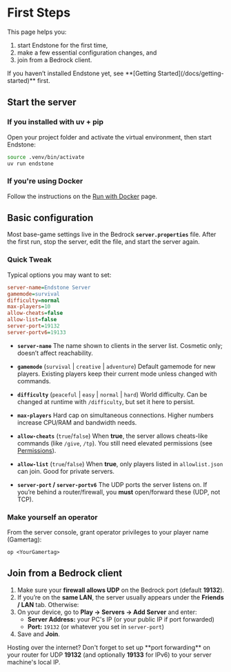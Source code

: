 
# First Steps

This page helps you:
1. start Endstone for the first time,
2. make a few essential configuration changes, and
3. join from a Bedrock client.

<Admonition type="tip">
  If you haven’t installed Endstone yet, see **[Getting Started](/docs/getting-started)** first.
</Admonition>

## Start the server

### If you installed with uv + pip

Open your project folder and activate the virtual environment, then start Endstone:

```bash
source .venv/bin/activate
uv run endstone
```

### If you're using Docker

Follow the instructions on the [Run with Docker](/docs/getting-started/installation/docker/) page.

## Basic configuration

Most base-game settings live in the Bedrock **`server.properties`** file.
After the first run, stop the server, edit the file, and start the server again.

### Quick Tweak

Typical options you may want to set:

```ini filename="server.properties"
server-name=Endstone Server
gamemode=survival
difficulty=normal
max-players=10
allow-cheats=false
allow-list=false
server-port=19132
server-portv6=19133
```

* **`server-name`**
The name shown to clients in the server list. Cosmetic only; doesn’t affect reachability.

* **`gamemode`** (`survival` | `creative` | `adventure`)
Default gamemode for new players. Existing players keep their current mode unless changed with commands.

* **`difficulty`** (`peaceful` | `easy` | `normal` | `hard`)
World difficulty. Can be changed at runtime with `/difficulty`, but set it here to persist.

* **`max-players`**
Hard cap on simultaneous connections. Higher numbers increase CPU/RAM and bandwidth needs.

* **`allow-cheats`** (`true`/`false`)
When **true**, the server allows cheats-like commands (like `/give`, `/tp`).
You still need elevated permissions (see [Permissions](/docs/user-guide/permissions/)).

* **`allow-list`** (`true`/`false`)
When **true**, only players listed in `allowlist.json` can join. Good for private servers.

* **`server-port` / `server-portv6`**
The UDP ports the server listens on. If you’re behind a router/firewall, you **must** open/forward these (UDP, not TCP).

### Make yourself an operator

From the server console, grant operator privileges to your player name (Gamertag):

```text
op <YourGamertag>
```

## Join from a Bedrock client

1. Make sure your **firewall allows UDP** on the Bedrock port (default **19132**).
2. If you’re on the **same LAN**, the server usually appears under the **Friends / LAN** tab. Otherwise:
3. On your device, go to **Play → Servers → Add Server** and enter:
   - **Server Address:** your PC's IP (or your public IP if port forwarded)
   - **Port:** `19132` (or whatever you set in `server-port`)
4. Save and **Join**.

<Admonition type="tip">
  Hosting over the internet? Don't forget to set up **port forwarding** on your router for UDP <b>19132</b> (and
  optionally <b>19133</b> for IPv6) to your server machine's local IP.
</Admonition>

